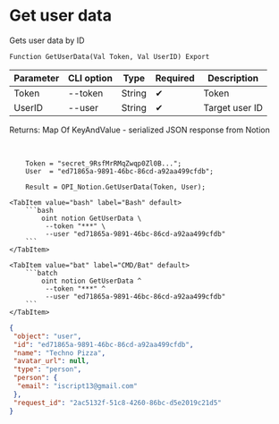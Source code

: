 ﻿---
sidebar_position: 2
description: Get user data and other functions to work with Notion in the Open Integration Package, a free open-source integration library for 1C:Enterprise 8, OneScript and CLI
keywords: [1C, 1С, 1С:Enterprise, 1С:Enterprise 8.3, API, Integration, Services, Exchange, OneScript, CLI, Notion]
---


# Get user data
 Gets user data by ID



`Function GetUserData(Val Token, Val UserID) Export`

  | Parameter | CLI option | Type | Required | Description |
  |-|-|-|-|-|
  | Token | --token | String | &#x2714; | Token |
  | UserID | --user | String | &#x2714; | Target user ID |

  
  Returns:  Map Of KeyAndValue - serialized JSON response from Notion

<br/>



```bsl title="1C:Enterprise/OneScript code example"
    Token = "secret_9RsfMrRMqZwqp0Zl0B...";
    User  = "ed71865a-9891-46bc-86cd-a92aa499cfdb";

    Result = OPI_Notion.GetUserData(Token, User);
```
 

 <Tabs>
  
    <TabItem value="bash" label="Bash" default>
        ```bash
            oint notion GetUserData \
             --token "***" \
             --user "ed71865a-9891-46bc-86cd-a92aa499cfdb"
        ```
    </TabItem>
  
    <TabItem value="bat" label="CMD/Bat" default>
        ```batch
            oint notion GetUserData ^
             --token "***" ^
             --user "ed71865a-9891-46bc-86cd-a92aa499cfdb"
        ```
    </TabItem>
</Tabs>


```json title="Result"
{
 "object": "user",
 "id": "ed71865a-9891-46bc-86cd-a92aa499cfdb",
 "name": "Techno Pizza",
 "avatar_url": null,
 "type": "person",
 "person": {
  "email": "iscript13@gmail.com"
 },
 "request_id": "2ac5132f-51c8-4260-86bc-d5e2019c21d5"
}
```
